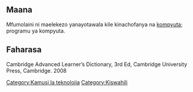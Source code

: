 ==Maana==
Mfumolaini ni maelekezo yanayotawala kile kinachofanya na [[kompyuta]]; programu ya kompyuta. 

==Faharasa==
Cambridge Advanced Learner’s Dictionary, 3rd Ed, Cambridge University Press, Cambridge. 2008

[[Category:Kamusi la teknolojia]]
[[Category:Kiswahili]]